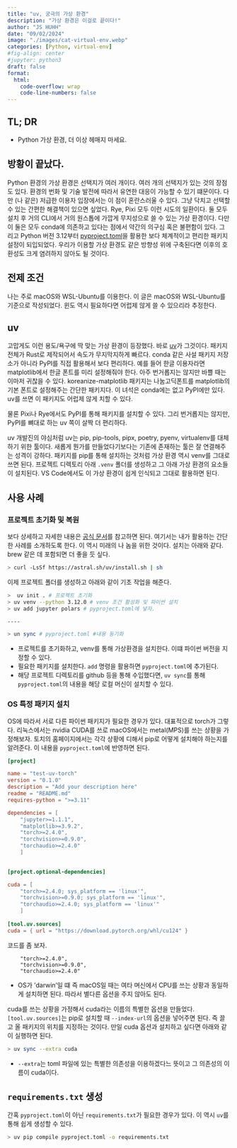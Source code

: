 ```yaml
---
title: "uv, 궁극의 가상 환경" 
description: "가상 환경은 이걸로 끝이다!"   
author: "JS HUHH"
date: "09/02/2024"
image: "./images/cat-virtual-env.webp"
categories: [Python, virtual-env]
#fig-align: center
#jupyter: python3
draft: false
format:
  html:
    code-overflow: wrap
    code-line-numbers: false
---
```


## TL; DR

- Python 가상 환경, 더 이상 헤매지 마세요. 

## 방황이 끝났다. 

Python 환경의 가상 환경은 선택지가 여러 개이다. 여러 개의 선택지가 있는 것의 장점도 있다. 환경의 번화 및 기술 발전에 따라서 유연한 대응이 가능할 수 있기 떄문이다. 다만 (나 같은) 저급한 이용자 입장에서는 이 점이 혼란스러울 수 있다. 그냥 닥치고 선택할 수 있는 간편한 해결책이 있으면 싶었다. Rye, Pixi 모두 이런 시도의 일환이다. 둘 모두 설치 후 거의 CLI에서 거의 원스톱에 가깝게 무지성으로 쓸 수 있는 가상 환경이다. 다만 이 둘은 모두 conda에 의존하고 있다는 점에서 약간의 의구심 혹은 불편함이 있다. 그리고 Python 버전 3.12부터 [pyproject.toml](https://packaging.python.org/en/latest/guides/writing-pyproject-toml/)을 활용한 보다 체계적이고 편리한 패키지 설정이 되입되었다. 우리가 이용할 가상 환경도 같은 방향성 위에 구축된다면 이후의 호환성도 크게 염려하지 않아도 될 것이다. 


## 전제 조건 

나는 주로 macOS와 WSL-Ubuntu를 이용한다. 이 글은 macOS와 WSL-Ubuntu를 기준으로 작성되었다. 윈도 역시 필요하다면 어럽제 않게 쓸 수 있으리라 추정한다. 

## uv

고맙게도 이런 용도/욕구에 딱 맞는 가상 환경이 등장했다. 바로 [uv](https://github.com/astral-sh/uv)가 그것이다. 패키지 전체가 Rust로 제작되어서 속도가 무지막지하게 빠르다. conda 같은 사설 패키지 저장소가 아니라 PyPI를 직접 활용해서 보다 편리하다. 예를 들어 한글 이용자라면 matplotlib에서 한글 폰트를 미리 설정해줘야 한다. 아주 번거롭지는 않지만 바쁠 때는 이마저 귀찮을 수 있다. koreanize-matplotlib 패키지는 나눔고딕폰트를 matplotlib의 기본 폰트로 설정해주는 간단한 패키지다. 이 녀석은 conda에는 없고 PyPI에만 있다. uv를 쓰면 이 패키지도 어럽제 않게 치할 수 있다.

:::{.column-margin}
물론 Pixi나 Rye에서도 PyPI를 통해 패키지를 설치할 수 있다. 그리 번거롭지는 않지만, PyPI를 뼈대로 하는 uv 쪽이 살짝 더 편리하다. 
:::

uv 개발진의 야심처럼 uv는 pip, pip-tools, pipx, poetry, pyenv, virtualenv를 대체하기 위한 툴이다. 새롭게 뭔가를 만들었다기보다는 기존에 존재하는 툴은 잘 연결해주는 성격이 강하다. 패키지를 pip를 통해 설치하는 것처럼 가상 환경 역시 venv를 그대로 쓰면 된다. 프로젝트 디렉토리 아래 `.venv` 폴더를 생성하고 그 아래 가상 환경의 요소들이 설치된다. VS Code에서도 이 가상 환경이 쉽게 인식되고 그대로 활용하면 된다. 

## 사용 사례 

### 프로젝트 초기화 및 복원 

보다 상세하고 자세한 내용은 [공식 문서](https://docs.astral.sh/uv/)를 참고하면 된다. 여기서는 내가 활용하는 간단한 사례를 소개하도록 한다. 이 역시 미래의 나 놈을 위한 것이다. 설치는 아래와 같다. brew 같은 데 포함되면 더 좋을 듯 싶다. 

```bash
> curl -LsSf https://astral.sh/uv/install.sh | sh
```

이제 프로젝트 폴더를 생성하고 아래와 같이 기초 작업을 해준다. 

```bash 
>  uv init . # 프로젝트 초기화
> uv venv --python 3.12.0 # venv 조건 활성화 및 파이썬 설치  
> uv add jupyter polars # pyproject.toml에 넣자. 

----

> un sync # pyproject.toml #내용 동기화 
```

- 프로젝트를 초기화하고, venv를 통해 가상환경을 설치한다. 이떄 파이썬 버전을 지정할 수 있다. 
- 필요한 패키지를 설치한다. `add` 명령을 활용하면 `pyproject.toml`에 추가된다.
- 해당 프로젝트 디렉토리를 github 등을 통해 수입했다면, `uv sync`를 통해 `pyproject.toml`의 내용을 해당 로컬 머신이 설치할 수 있다. 


### OS 특정 패키지 설치 

OS에 따라서 서로 다른 파이썬 패키지가 필요한 경우가 있다. 대표적으로 torch가 그렇다. 리눅스에서는 nvidia CUDA를 쓰로 macOS에서는 metal(MPS)를 쓰는 상황을 가정해보자. 토치의 홈페이지에서는 각각 상황에 디해서 pip로 어떻게 설치해야 하는지를 알려준다. 이 내용을 `pyproject.toml`에 반영하면 된다. 

```toml
[project]

name = "test-uv-torch"
version = "0.1.0"
description = "Add your description here"
readme = "README.md"
requires-python = ">=3.11"

dependencies = [
    "jupyter>=1.1.1",
    "matplotlib>=3.9.2",
    "torch>=2.4.0",
    "torchvision>=0.9.0",
    "torchaudio>=2.4.0"
    ]
 

[project.optional-dependencies]

cuda = [
    "torch>=2.4.0; sys_platform == 'linux'",
    "torchvision>=0.9.0; sys_platform == 'linux'",
    "torchaudio>=2.4.0; sys_platform == 'linux'"
    ]
  
[tool.uv.sources]
cuda = { url = "https://download.pytorch.org/whl/cu124" }
```

코드를 좀 보자. 

```
    "torch>=2.4.0",
    "torchvision>=0.9.0",
    "torchaudio>=2.4.0"
```

- OS가 'darwin'일 떄 즉 macOS일 때는 여타 며신에서 CPU를 쓰는 상황과 동일하게 설치하면 된다. 따라서 별다른 옵션을 주지 않아도 된다. 

cuda를 쓰는 상황을 가정해서 cuda라는 이름의 특별한 옵션을 만들었다. `[tool.uv.sources]`는 pip로 설치할 때 `--index-url`의 옵션을 넣어주면 된다. 즉 끌고 올 패키지의 위치를 지정하는 것이다. 만일 cuda 옵션과 설치하고 싶다면 아래와 같이 실행하면 된다. 

```bash
> uv sync --extra cuda
```

- `--extra`는 toml 파일에 있는 특별한 의존성을 이용하겠다느 뜻이고 그 의존성의 이름이 cuda이다. 

## `requirements.txt` 생성 

간혹 `pyproject.toml`이 아닌 `requirements.txt`가 필요한 경우가 있다. 이 역시 `uv`를 통해 쉽게 생성할 수 있다.

```bash
> uv pip compile pyproject.toml -o requirements.txt
```






